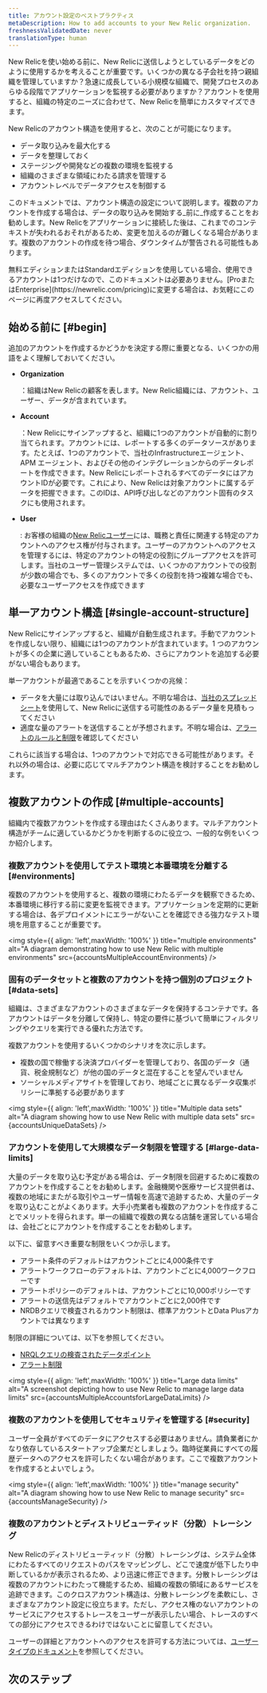 ```yaml
---
title: アカウント設定のベストプラクティス
metaDescription: How to add accounts to your New Relic organization.
freshnessValidatedDate: never
translationType: human
---
```






New Relicを使い始める前に、New Relicに送信しようとしているデータをどのように使用するかを考えることが重要です。いくつかの異なる子会社を持つ親組織を管理していますか？急速に成長している小規模な組織で、開発プロセスのあらゆる段階でアプリケーションを監視する必要がありますか？アカウントを使用すると、組織の特定のニーズに合わせて、New Relicを簡単にカスタマイズできます。

New Relicのアカウント構造を使用すると、次のことが可能になります。

* データ取り込みを最大化する
* データを整理しておく
* ステージングや開発などの複数の環境を監視する
* 組織のさまざまな領域にわたる請求を管理する
* アカウントレベルでデータアクセスを制御する

このドキュメントでは、アカウント構造の設定について説明します。複数のアカウントを作成する場合は、データの取り込みを開始する_前に_作成することをお勧めします。New Relicをアプリケーションに接続した後は、これまでのコンテキストが失われるおそれがあるため、変更を加えるのが難しくなる場合があります。複数のアカウントの作成を待つ場合、ダウンタイムが警告される可能性もあります。

<Callout variant="tip">
  無料エディションまたはStandardエディションを使用している場合、使用できるアカウントは1つだけなので、このドキュメントは必要ありません。[ProまたはEnterprise](https://newrelic.com/pricing)に変更する場合は、お気軽にこのページに再度アクセスしてください。
</Callout>

## 始める前に [#begin]

追加のアカウントを作成するかどうかを決定する際に重要となる、いくつかの用語をよく理解しておいてください。

* <DNT>**Organization**</DNT>

  ：組織はNew Relicの顧客を表します。New Relic組織には、アカウント、ユーザー、データが含まれています。

* <DNT>**Account**</DNT>

  ：New Relicにサインアップすると、組織に1つのアカウントが自動的に割り当てられます。アカウントには、レポートする多くのデータソースがあります。たとえば、1つのアカウントで、当社のInfrastructureエージェント、APM エージェント、およびその他のインテグレーションからのデータレポートを作成できます。New RelicにレポートされるすべてのデータにはアカウントIDが必要です。これにより、New Relicは対象アカウントに属するデータを把握できます。このIDは、API呼び出しなどのアカウント固有のタスクにも使用されます。

* <DNT>**User**</DNT>

  : お客様の組織の[New Relicユーザー](/docs/accounts/accounts-billing/new-relic-one-user-management/introduction-managing-users/)には、職務と責任に関連する特定のアカウントへのアクセス権が付与されます。ユーザーのアカウントへのアクセスを管理するには、特定のアカウントの特定の役割にグループアクセスを許可します。当社のユーザー管理システムでは、いくつかのアカウントでの役割が少数の場合でも、多くのアカウントで多くの役割を持つ複雑な場合でも、必要なユーザーアクセスを作成できます

## 単一アカウント構造 [#single-account-structure]

New Relicにサインアップすると、組織が自動生成されます。手動でアカウントを作成しない限り、組織には1つのアカウントが含まれています。1 つのアカウントが多くの企業に適していることもあるため、さらにアカウントを追加する必要がない場合もあります。

単一アカウントが最適であることを示すいくつかの兆候：

* データを大量には取り込んではいません。不明な場合は、[当社のスプレッドシート](https://newrelic.com/blog/nerdlog/estimate-data-cost)を使用して、New Relicに送信する可能性のあるデータ量を見積もってください
* 適度な量のアラートを送信することが予想されます。不明な場合は、[アラートのルールと制限](/docs/alerts-applied-intelligence/new-relic-alerts/learn-alerts/rules-limits-alerts)を確認してください

これらに該当する場合は、1つのアカウントで対応できる可能性があります。それ以外の場合は、必要に応じてマルチアカウント構造を検討することをお勧めします。

## 複数アカウントの作成 [#multiple-accounts]

組織内で複数アカウントを作成する理由はたくさんあります。マルチアカウント構造がチームに適しているかどうかを判断するのに役立つ、一般的な例をいくつか紹介します。

### 複数アカウントを使用してテスト環境と本番環境を分離する [#environments]

複数のアカウントを使用すると、複数の環境にわたるデータを観察できるため、本番環境に移行する前に変更を監視できます。アプリケーションを定期的に更新する場合は、各デプロイメントにエラーがないことを確認できる強力なテスト環境を用意することが重要です。

<img
  style={{ align: 'left',maxWidth: '100%' }}
  title="multiple environments"
  alt="A diagram demonstrating how to use New Relic with multiple environments"
  src={accountsMultipleAccountEnvironments}
/>

### 固有のデータセットと複数のアカウントを持つ個別のプロジェクト [#data-sets]

組織は、さまざまなアカウントのさまざまなデータを保持するコンテナです。各アカウントはデータを分離して保持し、特定の要件に基づいて簡単にフィルタリングやクエリを実行できる優れた方法です。

複数アカウントを使用するいくつかのシナリオを次に示します。

* 複数の国で稼働する決済プロバイダーを管理しており、各国のデータ（通貨、税金規制など）が他の国のデータと混在することを望んでいません
* ソーシャルメディアサイトを管理しており、地域ごとに異なるデータ収集ポリシーに準拠する必要があります

<img
  style={{ align: 'left',maxWidth: '100%' }}
  title="Multiple data sets"
  alt="A diagram showing how to use New Relic with multiple data sets"
  src={accountsUniqueDataSets}
/>

### アカウントを使用して大規模なデータ制限を管理する [#large-data-limits]

大量のデータを取り込む予定がある場合は、データ制限を回避するために複数のアカウントを作成することをお勧めします。金融機関や医療サービス提供者は、複数の地域にまたがる取引やユーザー情報を高速で追跡するため、大量のデータを取り込むことがよくあります。大手小売業者も複数のアカウントを作成することでメリットを得られます。単一の組織で複数の異なる店舗を運営している場合は、会社ごとにアカウントを作成することをお勧めします。

以下に、留意すべき重要な制限をいくつか示します。

* アラート条件のデフォルトはアカウントごとに4,000条件です
* アラートワークフローのデフォルトは、アカウントごとに4,000ワークフローです
* アラートポリシーのデフォルトは、アカウントごとに10,000ポリシーです
* アラートの送信先はデフォルトでアカウントごとに2,000件です
* NRDBクエリで検査されるカウント制限は、標準アカウントとData Plusアカウントでは異なります

制限の詳細については、以下を参照してください。

* [NRQLクエリの検査されたデータポイント](/docs/query-your-data/nrql-new-relic-query-language/get-started/rate-limits-nrql-queries/#inspected-count-limits)
* [アラート制限](/docs/alerts-applied-intelligence/new-relic-alerts/learn-alerts/rules-limits-alerts/)

<img
  style={{ align: 'left',maxWidth: '100%' }}
  title="Large data limits"
  alt="A screenshot depicting how to use New Relic to manage large data limits"
  src={accountsMultipleAccountsforLargeDataLimits}
/>

### 複数のアカウントを使用してセキュリティを管理する [#security]

ユーザー全員がすべてのデータにアクセスする必要はありません。請負業者にかなり依存しているスタートアップ企業だとしましょう。臨時従業員にすべての履歴データへのアクセスを許可したくない場合があります。ここで複数アカウントを作成するとよいでしょう。

<img
  style={{ align: 'left',maxWidth: '100%' }}
  title="manage security"
  alt="A diagram showing how to use New Relic to manage security"
  src={accountsManageSecurity}
/>

### 複数のアカウントとディストリビューティッド（分散）トレーシング

New Relicのディストリビューティッド（分散）トレーシングは、システム全体にわたるすべてのリクエストのパスをマッピングし、どこで速度が低下したり中断しているかが表示されるため、より迅速に修正できます。分散トレーシングは複数のアカウントにわたって機能するため、組織の複数の領域にあるサービスを追跡できます。このクロスアカウント構造は、分散トレーシングを柔軟にし、さまざまなアカウント設定に役立ちます。ただし、アクセス権のないアカウントのサービスにアクセスするトレースをユーザーが表示したい場合、トレースのすべての部分にアクセスできるわけではないことに留意してください。

ユーザーの詳細とアカウントへのアクセスを許可する方法については、[ユーザータイプのドキュメント](/docs/accounts/accounts-billing/new-relic-one-user-management/user-type/)を参照してください。

## 次のステップ

<DocTiles>
  <DocTile
    path="https://docs.newrelic.com/docs/accounts/accounts-billing/account-structure/add-accounts/"
    title="Add an account"
  />

  <DocTile
    path="https://newrelic.com/pricing"
    title="Learn more about pricing"
  />

  <DocTile
    path="https://docs.newrelic.com/docs/accounts/accounts-billing/new-relic-one-user-management/introduction-managing-users/"
    title="Learn about how to manage users"
  />
</DocTiles>